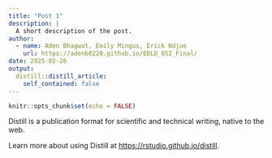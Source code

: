 ```yaml
---
title: "Post 1"
description: |
  A short description of the post.
author:
  - name: Aden Bhagwat, Emily Mingus, Erick Ndjue
    url: https://adenb0220.github.io/EDLD_652_Final/
date: 2025-02-26
output:
  distill::distill_article:
    self_contained: false
---
```



```r
knitr::opts_chunk$set(echo = FALSE)
```

Distill is a publication format for scientific and technical writing, native to the web.

Learn more about using Distill at <https://rstudio.github.io/distill>.


